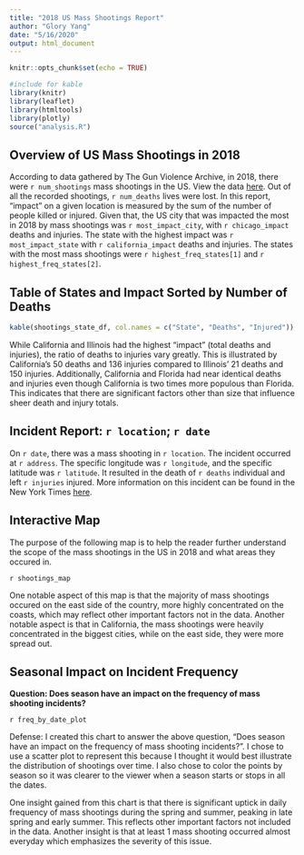 ```yaml
---
title: "2018 US Mass Shootings Report"
author: "Glory Yang"
date: "5/16/2020"
output: html_document
---
```


```r
knitr::opts_chunk$set(echo = TRUE)
```

```r
#include for kable
library(knitr)
library(leaflet)
library(htmltools)
library(plotly)
source("analysis.R")
```

## Overview of US Mass Shootings in 2018

According to data gathered by The Gun Violence Archive, in 2018, there were `r num_shootings` mass shootings in the US. View the data [here](http://www.shootingtracker.com/). Out of all the recorded shootings, `r num_deaths` lives were lost. In this report, "impact" on a given location is measured by the sum of the number of people killed or injured. Given that, the US city that was impacted the most in 2018 by mass shootings was `r most_impact_city`, with `r chicago_impact` deaths and injuries. The state with the highest impact was `r most_impact_state` with `r california_impact` deaths and injuries. The states with the most mass shootings were `r highest_freq_states[1]` and `r highest_freq_states[2]`.

## Table of States and Impact Sorted by Number of Deaths

```r
kable(shootings_state_df, col.names = c("State", "Deaths", "Injured"))
```

While California and Illinois had the highest "impact" (total deaths and injuries), the ratio of deaths to injuries vary greatly. This is illustrated by California's 50 deaths and 136 injuries compared to Illinois' 21 deaths and 150 injuries. Additionally, California and Florida had near identical deaths and injuries even though California is two times more populous than Florida. This indicates that there are significant factors other than size that influence sheer death and injury totals.

## Incident Report: `r location`; `r date`

On `r date`, there was a mass shooting in `r location`. The incident occurred at `r address`. The specific longitude was `r longitude`, and the specific latitude was `r latitude`. It resulted in the death of `r deaths` individual and left `r injuries` injured. More information on this incident can be found in the New York Times [here](https://www.nytimes.com/2018/06/17/nyregion/trenton-mass-shooting.html).

## Interactive Map

The purpose of the following map is to help the reader further understand the scope of the mass shootings in the US in 2018 and what areas they occured in.

`r shootings_map`

One notable aspect of this map is that the majority of mass shootings occured on the east side of the country, more highly concentrated on the coasts, which may reflect other important factors not in the data.
Another notable aspect is that in California, the mass shootings were heavily concentrated in the biggest cities, while on the east side, they were more spread out.

## Seasonal Impact on Incident Frequency

**Question: Does season have an impact on the frequency of mass shooting incidents?**

`r freq_by_date_plot`

Defense: I created this chart to answer the above question, "Does season have an impact on the frequency of mass shooting incidents?". I chose to use a scatter plot to represent this because I thought it would best illustrate the distribution of shootings over time. I also chose to color the points by season so it was clearer to the viewer when a season starts or stops in all the dates.

One insight gained from this chart is that there is significant uptick in daily frequency of mass shootings during the spring and summer, peaking in late spring and early summer. This reflects other important factors not included in the data.
Another insight is that at least 1 mass shooting occurred almost everyday which emphasizes the severity of this issue.

